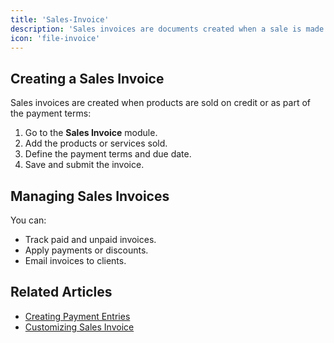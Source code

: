 ```yaml
---
title: 'Sales-Invoice'
description: 'Sales invoices are documents created when a sale is made and the payment terms need to be recorded. This section explains how to create, manage, and customize sales invoices.'
icon: 'file-invoice'
---
```



## Creating a Sales Invoice
Sales invoices are created when products are sold on credit or as part of the payment terms:
1. Go to the **Sales Invoice** module.
2. Add the products or services sold.
3. Define the payment terms and due date.
4. Save and submit the invoice.

## Managing Sales Invoices
You can:
- Track paid and unpaid invoices.
- Apply payments or discounts.
- Email invoices to clients.

## Related Articles
- [Creating Payment Entries](#)
- [Customizing Sales Invoice](#)
